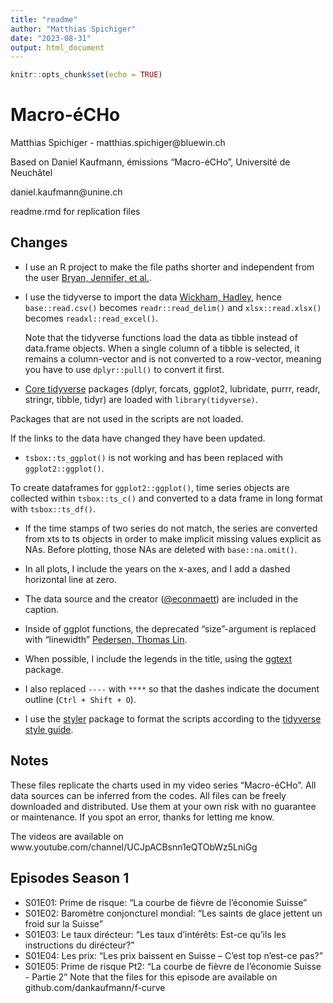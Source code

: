 ```yaml
---
title: "readme"
author: "Matthias Spichiger"
date: "2023-08-31"
output: html_document
---
```


```r
knitr::opts_chunk$set(echo = TRUE)
```

# Macro-éCHo

Matthias Spichiger - matthias.spichiger@bluewin.ch

Based on Daniel Kaufmann, émissions "Macro-éCHo", Université de Neuchâtel

daniel.kaufmann@unine.ch

readme.rmd for replication files


## Changes

- I use an R project to make the file paths shorter and independent from the user [Bryan, Jennifer, et al.](https://rstats.wtf/projects).

- I use the tidyverse to import the data [Wickham, Hadley](https://r4ds.hadley.nz/data-import), hence `base::read.csv()` becomes `readr::read_delim()` and `xlsx::read.xlsx()` becomes `readxl::read_excel()`.

  Note that the tidyverse functions load the data as tibble instead of data.frame objects. 
  When a single column of a tibble is selected, it remains a column-vector and is not converted to a row-vector, meaning you have to use `dplyr::pull()` to convert it first.

- [Core tidyverse](https://www.tidyverse.org/packages/) packages (dplyr, forcats, ggplot2, lubridate, purrr, readr, stringr, tibble, tidyr) are loaded with `library(tidyverse)`.

Packages that are not used in the scripts are not loaded.

If the links to the data have changed they have been updated.

- `tsbox::ts_ggplot()` is not working and has been replaced with `ggplot2::ggplot()`.

To create dataframes for `ggplot2::ggplot()`, time series objects are collected within `tsbox::ts_c()` and converted to a data frame in long format with `tsbox::ts_df()`.

- If the time stamps of two series do not match, the series are converted from xts to ts objects in order to make implicit missing values explicit as NAs.
  Before plotting, those NAs are deleted with `base::na.omit()`.

- In all plots, I include the years on the x-axes, and I add a dashed horizontal line at zero. 

- The data source and the creator ([@econmaett](https://twitter.com/econmaett)) are included in the caption.

- Inside of ggplot functions, the deprecated "size"-argument is replaced with "linewidth" [Pedersen, Thomas Lin](https://www.tidyverse.org/blog/2022/08/ggplot2-3-4-0-size-to-linewidth/).

- When possible, I include the legends in the title, using the [ggtext](https://wilkelab.org/ggtext/) package.

- I also replaced `----` with `****` so that the dashes indicate the document outline (`Ctrl + Shift + O`).

- I use the [styler](https://styler.r-lib.org/) package to format the scripts according to the [tidyverse style guide](https://style.tidyverse.org/).


## Notes

These files replicate the charts used in my video series "Macro-éCHo". All data sources can be inferred from the codes. All files can be freely downloaded and distributed. Use them at your own risk with no guarantee or maintenance. If you spot an error, thanks for letting me know.

The videos are available on www.youtube.com/channel/UCJpACBsnn1eQTObWz5LniGg

## Episodes Season 1

- S01E01: Prime de risque: "La courbe de fièvre de l'économie Suisse"
- S01E02: Baromètre conjoncturel mondial: "Les saints de glace jettent un froid sur la Suisse"
- S01E03: Le taux dirécteur: "Les taux d'intérêts: Est-ce qu'ils les instructions du dirécteur?"
- S01E04: Les prix: "Les prix baissent en Suisse – C’est top n’est-ce pas?"
- S01E05: Prime de risque Pt2: "La courbe de fièvre de l'économie Suisse - Partie 2"
	Note that the files for this episode are available on github.com/dankaufmann/f-curve

